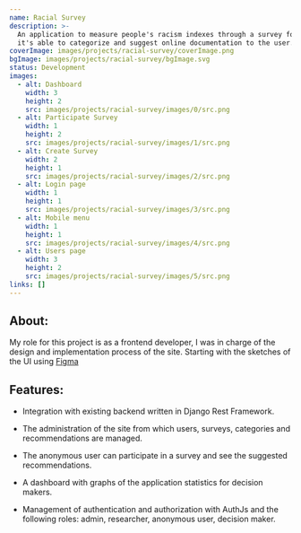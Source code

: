 ```yaml
---
name: Racial Survey
description: >-
  An application to measure people's racism indexes through a survey format,
  it's able to categorize and suggest online documentation to the user.
coverImage: images/projects/racial-survey/coverImage.png
bgImage: images/projects/racial-survey/bgImage.svg
status: Development
images:
  - alt: Dashboard
    width: 3
    height: 2
    src: images/projects/racial-survey/images/0/src.png
  - alt: Participate Survey
    width: 1
    height: 2
    src: images/projects/racial-survey/images/1/src.png
  - alt: Create Survey
    width: 2
    height: 1
    src: images/projects/racial-survey/images/2/src.png
  - alt: Login page
    width: 1
    height: 1
    src: images/projects/racial-survey/images/3/src.png
  - alt: Mobile menu
    width: 1
    height: 1
    src: images/projects/racial-survey/images/4/src.png
  - alt: Users page
    width: 3
    height: 2
    src: images/projects/racial-survey/images/5/src.png
links: []
---
```

## About:

My role for this project is as a frontend developer, I was in charge of the design and implementation process of the site. Starting with the sketches of the UI using [Figma](https://www.figma.com/file/VDyg24Vdkc11scNHAceF4U/Design-with-shadcn%2Fui-\(Community\)?type=design\&node-id=93%3A424\&mode=design\&t=6y4Mu1QZvUycTz41-1)&#x20;

## Features:&#x20;

* Integration with existing backend written in Django Rest Framework.

* The administration of the site from which users, surveys, categories and recommendations are managed.&#x20;

* The anonymous user can participate in a survey and see the suggested recommendations.&#x20;

* A dashboard with graphs of the application statistics for decision makers.&#x20;

* Management of authentication and authorization with AuthJs and the following roles: admin, researcher, anonymous user, decision maker.
